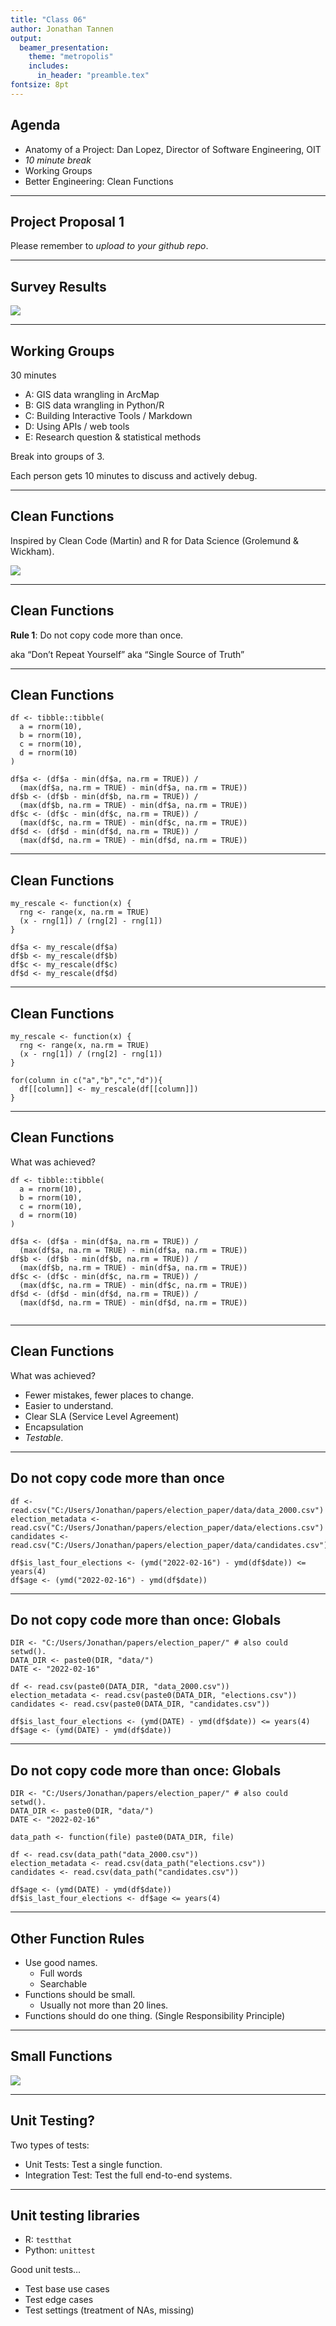 ```yaml
---
title: "Class 06"
author: Jonathan Tannen
output: 
  beamer_presentation:
    theme: "metropolis"
    includes:
      in_header: "preamble.tex"
fontsize: 8pt
---
```


## Agenda

- Anatomy of a Project: Dan Lopez, Director of Software Engineering, OIT
- *10 minute break*
- Working Groups
- Better Engineering: Clean Functions

---

## Project Proposal 1

Please remember to *upload to your github repo*.

---

## Survey Results

![](images/lecture_ideas_survey.jpg)

---

## Working Groups

30 minutes

- A: GIS data wrangling in ArcMap
- B: GIS data wrangling in Python/R
- C: Building Interactive Tools / Markdown
- D: Using APIs / web tools
- E: Research question & statistical methods

Break into groups of 3.

Each person gets 10 minutes to discuss and actively debug.


---

## Clean Functions

Inspired by Clean Code (Martin) and R for Data Science (Grolemund & Wickham).

![](images/clean_code_cover.jpg)


---

## Clean Functions

**Rule 1**: Do not copy code more than once.

aka "Don’t Repeat Yourself" aka "Single Source of Truth"


---

## Clean Functions

    df <- tibble::tibble(
      a = rnorm(10),
      b = rnorm(10),
      c = rnorm(10),
      d = rnorm(10)
    )
    
    df$a <- (df$a - min(df$a, na.rm = TRUE)) / 
      (max(df$a, na.rm = TRUE) - min(df$a, na.rm = TRUE))
    df$b <- (df$b - min(df$b, na.rm = TRUE)) / 
      (max(df$b, na.rm = TRUE) - min(df$a, na.rm = TRUE))
    df$c <- (df$c - min(df$c, na.rm = TRUE)) / 
      (max(df$c, na.rm = TRUE) - min(df$c, na.rm = TRUE))
    df$d <- (df$d - min(df$d, na.rm = TRUE)) / 
      (max(df$d, na.rm = TRUE) - min(df$d, na.rm = TRUE))

---

## Clean Functions

    my_rescale <- function(x) {
      rng <- range(x, na.rm = TRUE)
      (x - rng[1]) / (rng[2] - rng[1])
    }
    
    df$a <- my_rescale(df$a)
    df$b <- my_rescale(df$b)
    df$c <- my_rescale(df$c)
    df$d <- my_rescale(df$d)

---

## Clean Functions

    my_rescale <- function(x) {
      rng <- range(x, na.rm = TRUE)
      (x - rng[1]) / (rng[2] - rng[1])
    }
    
    for(column in c("a","b","c","d")){
      df[[column]] <- my_rescale(df[[column]])
    }
    
---

## Clean Functions

What was achieved?

    df <- tibble::tibble(
      a = rnorm(10),
      b = rnorm(10),
      c = rnorm(10),
      d = rnorm(10)
    )
    
    df$a <- (df$a - min(df$a, na.rm = TRUE)) / 
      (max(df$a, na.rm = TRUE) - min(df$a, na.rm = TRUE))
    df$b <- (df$b - min(df$b, na.rm = TRUE)) / 
      (max(df$b, na.rm = TRUE) - min(df$a, na.rm = TRUE))
    df$c <- (df$c - min(df$c, na.rm = TRUE)) / 
      (max(df$c, na.rm = TRUE) - min(df$c, na.rm = TRUE))
    df$d <- (df$d - min(df$d, na.rm = TRUE)) / 
      (max(df$d, na.rm = TRUE) - min(df$d, na.rm = TRUE))
      
---

## Clean Functions

What was achieved?

- Fewer mistakes, fewer places to change.
- Easier to understand.
- Clear SLA (Service Level Agreement)
- Encapsulation
- *Testable*.


---

## Do not copy code more than once

    df <- read.csv("C:/Users/Jonathan/papers/election_paper/data/data_2000.csv")
    election_metadata <- read.csv("C:/Users/Jonathan/papers/election_paper/data/elections.csv")
    candidates <- read.csv("C:/Users/Jonathan/papers/election_paper/data/candidates.csv")

    df$is_last_four_elections <- (ymd("2022-02-16") - ymd(df$date)) <= years(4)
    df$age <- (ymd("2022-02-16") - ymd(df$date))
    

---

## Do not copy code more than once: Globals

    DIR <- "C:/Users/Jonathan/papers/election_paper/" # also could setwd().
    DATA_DIR <- paste0(DIR, "data/")
    DATE <- "2022-02-16"

    df <- read.csv(paste0(DATA_DIR, "data_2000.csv"))
    election_metadata <- read.csv(paste0(DATA_DIR, "elections.csv"))
    candidates <- read.csv(paste0(DATA_DIR, "candidates.csv"))

    df$is_last_four_elections <- (ymd(DATE) - ymd(df$date)) <= years(4)
    df$age <- (ymd(DATE) - ymd(df$date))
    
---

## Do not copy code more than once: Globals

    DIR <- "C:/Users/Jonathan/papers/election_paper/" # also could setwd().
    DATA_DIR <- paste0(DIR, "data/")
    DATE <- "2022-02-16"

    data_path <- function(file) paste0(DATA_DIR, file)
    
    df <- read.csv(data_path("data_2000.csv"))
    election_metadata <- read.csv(data_path("elections.csv"))
    candidates <- read.csv(data_path("candidates.csv"))

    df$age <- (ymd(DATE) - ymd(df$date))
    df$is_last_four_elections <- df$age <= years(4)


---

## Other Function Rules

- Use good names.
  - Full words
  - Searchable
- Functions should be small.
  - Usually not more than 20 lines.
- Functions should do one thing. (Single Responsibility Principle)

---

## Small Functions

![](images/clean_function_example.jpg)


---

## Unit Testing?

Two types of tests:

- Unit Tests: Test a single function.
- Integration Test: Test the full end-to-end systems.

---

## Unit testing libraries

- R: `testthat`
- Python: `unittest`

Good unit tests...

- Test base use cases
- Test edge cases
- Test settings (treatment of NAs, missing)

